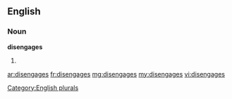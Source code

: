 ==English==

===Noun===
'''disengages'''

# {{plural of|disengage}}

[[Category:English plurals]]

[[ar:disengages]]
[[fr:disengages]]
[[mg:disengages]]
[[my:disengages]]
[[vi:disengages]]